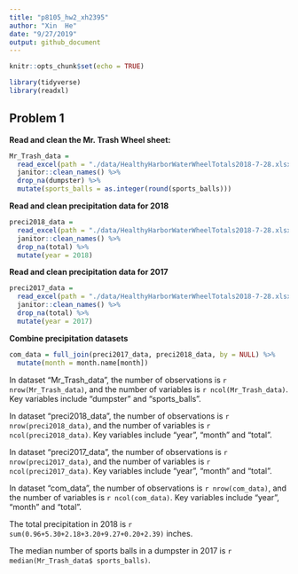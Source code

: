```yaml
---
title: "p8105_hw2_xh2395"
author: "Xin  He"
date: "9/27/2019"
output: github_document
---
```


```r
knitr::opts_chunk$set(echo = TRUE)

library(tidyverse)
library(readxl)
```


## Problem 1
**Read and clean the Mr. Trash Wheel sheet:**
```r
Mr_Trash_data = 
  read_excel(path = "./data/HealthyHarborWaterWheelTotals2018-7-28.xlsx", sheet = "Mr. Trash Wheel", range = cell_cols("A:N")) %>% 
  janitor::clean_names() %>%
  drop_na(dumpster) %>% 
  mutate(sports_balls = as.integer(round(sports_balls)))
```

**Read and clean precipitation data for 2018**
```r
preci2018_data = 
  read_excel(path = "./data/HealthyHarborWaterWheelTotals2018-7-28.xlsx", sheet = "2018 Precipitation", range = "A2:B14") %>% 
  janitor::clean_names() %>%
  drop_na(total) %>% 
  mutate(year = 2018)
```

**Read and clean precipitation data for 2017**
```r
preci2017_data = 
  read_excel(path = "./data/HealthyHarborWaterWheelTotals2018-7-28.xlsx", sheet = "2017 Precipitation", range = "A2:B14") %>% 
  janitor::clean_names() %>%
  drop_na(total) %>% 
  mutate(year = 2017)
```

**Combine precipitation datasets**
```r
com_data = full_join(preci2017_data, preci2018_data, by = NULL) %>% 
  mutate(month = month.name[month])
```

In dataset "Mr_Trash_data", the number of observations is `r nrow(Mr_Trash_data)`, and the number of variables is `r ncol(Mr_Trash_data)`. Key variables include "dumpster" and "sports_balls". 

In dataset "preci2018_data", the number of observations is `r nrow(preci2018_data)`, and the number of variables is `r ncol(preci2018_data)`. Key variables include "year", "month" and "total".

In dataset "preci2017_data", the number of observations is `r nrow(preci2017_data)`, and the number of variables is `r ncol(preci2017_data)`. Key variables include "year", "month" and "total".

In dataset "com_data", the number of observations is `r nrow(com_data)`, and the number of variables is `r ncol(com_data)`. Key variables include "year", "month" and "total".

The total precipitation in 2018 is `r sum(0.96+5.30+2.18+3.20+9.27+0.20+2.39)` inches.

The median number of sports balls in a dumpster in 2017 is `r median(Mr_Trash_data$ sports_balls)`.


